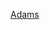 {{US county navigation box
| template_name = 亞當斯縣 (俄亥俄州)
| listclass = hlist
| county = 亚当斯县
| state  = 俄亥俄州
| seat   = 西尤宁
| map_image   = Map of Ohio highlighting Adams County.svg
| map_caption = 亚当斯县位置
| map_size    = 80

| title1 = [[Village (Ohio)|城镇]]
| body1  =
* [[切里福柯 (俄亥俄州)|切里福柯]] 
* [[曼彻斯特 (俄亥俄州)|曼彻斯特]] 
* [[皮布尔斯 (俄亥俄州)|皮布尔斯]] 
* [[罗马 (俄亥俄州)|罗马]] 
* [[希曼 (俄亥俄州)|希曼]] 
* [[西尤宁 (俄亥俄州)|西尤宁]] 
* [[温彻斯特 (俄亥俄州)|温彻斯特]]

| title2 = [[行政鎮區|镇区]]
| body2  =
* [[布拉顿镇区 (俄亥俄州亚当斯县)|布拉顿]] 
* [[布拉什克里克镇区 (俄亥俄州亚当斯县)|布拉什克里克]] 
* [[富兰克林镇区 (俄亥俄州亚当斯县)|富兰克林]] 
* [[格林镇区 (俄亥俄州亚当斯县)|格林]] 
* [[杰弗逊镇区 (俄亥俄州亚当斯县)|杰佛逊]] 
* [[利伯蒂镇区 (俄亥俄州亚当斯县)|利伯蒂]] 
* [[曼彻斯特镇区 (俄亥俄州亚当斯县)|曼彻斯特]] 
* [[梅格斯镇区 (俄亥俄州亚当斯县)|梅格斯]] 
* [[门罗镇区 (俄亥俄州亚当斯县)|门罗]] 
* [[奥利弗镇区 (俄亥俄州亚当斯县)|奥利弗]] 
* [[斯科特镇区 (俄亥俄州亚当斯县)|斯科特]] 
* [[斯普里格镇区 (俄亥俄州亚当斯县)|斯普里格]] 
* [[蒂芬镇区 (俄亥俄州亚当斯县)|蒂芬]] 
* [[韦恩镇区 (俄亥俄州亚当斯县)|韦恩]] 
* [[温彻斯特镇区 (俄亥俄州亚当斯县)|温彻斯特]]

| title3 = [[普查规定居民点]]
| body3  =
* [[本顿维尔 (俄亥俄州)|本顿维尔]] 

| title4 = [[非建制地區]]
| body4  =
* [[Blue Creek, Ohio|Blue Creek]] 
* [[Harshaville, Ohio|Harshaville]]
* [[Locust Grove, Adams County, Ohio|Locust Grove]]
* [[Lynx, Ohio|Lynx]]
* [[Unity, Ohio|Unity]]

}}<noinclude>
[[Category:俄亥俄州縣份導航模板|Adams]]
[[Category:亞當斯縣 (俄亥俄州)| ]]
</noinclude>